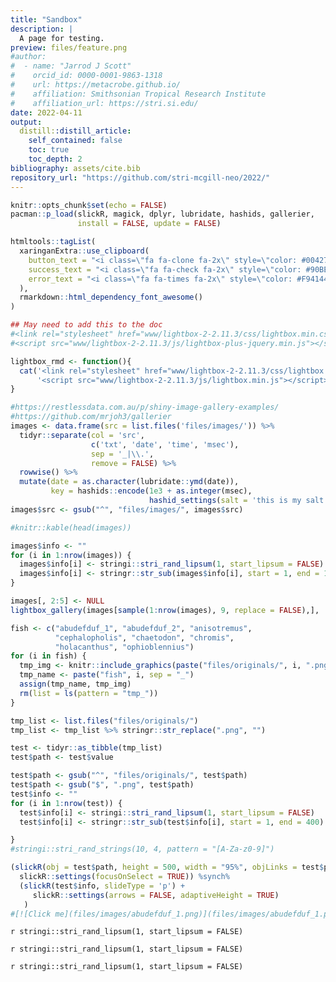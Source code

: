 ```yaml
---
title: "Sandbox"
description: |
  A page for testing.   
preview: files/feature.png
#author:
#  - name: "Jarrod J Scott"
#    orcid_id: 0000-0001-9863-1318
#    url: https://metacrobe.github.io/
#    affiliation: Smithsonian Tropical Research Institute
#    affiliation_url: https://stri.si.edu/
date: 2022-04-11
output:
  distill::distill_article:
    self_contained: false
    toc: true
    toc_depth: 2
bibliography: assets/cite.bib  
repository_url: "https://github.com/stri-mcgill-neo/2022/"
---
```


```r
knitr::opts_chunk$set(echo = FALSE)
pacman::p_load(slickR, magick, dplyr, lubridate, hashids, gallerier,
               install = FALSE, update = FALSE)
```


```r
htmltools::tagList(
  xaringanExtra::use_clipboard(
    button_text = "<i class=\"fa fa-clone fa-2x\" style=\"color: #004276\"></i>",
    success_text = "<i class=\"fa fa-check fa-2x\" style=\"color: #90BE6D\"></i>",
    error_text = "<i class=\"fa fa-times fa-2x\" style=\"color: #F94144\"></i>"
  ),
  rmarkdown::html_dependency_font_awesome()
)
```

```r
## May need to add this to the doc
#<link rel="stylesheet" href="www/lightbox-2-2.11.3/css/lightbox.min.css">
#<script src="www/lightbox-2-2.11.3/js/lightbox-plus-jquery.min.js"></script>

```

<link rel="stylesheet" href="www/lightbox-2-2.11.3/css/lightbox.min.css">
<script src="www/lightbox-2-2.11.3/js/lightbox-plus-jquery.min.js"></script>

```r
lightbox_rmd <- function(){
  cat('<link rel="stylesheet" href="www/lightbox-2-2.11.3/css/lightbox.min.css">\n',
      '<script src="www/lightbox-2-2.11.3/js/lightbox.min.js"></script>')
}
```


```r
#https://restlessdata.com.au/p/shiny-image-gallery-examples/
#https://github.com/mrjoh3/gallerier
images <- data.frame(src = list.files('files/images/')) %>%
  tidyr::separate(col = 'src', 
                  c('txt', 'date', 'time', 'msec'), 
                  sep = '_|\\.', 
                  remove = FALSE) %>%
  rowwise() %>%
  mutate(date = as.character(lubridate::ymd(date)),
         key = hashids::encode(1e3 + as.integer(msec), 
                               hashid_settings(salt = 'this is my salt')))
images$src <- gsub("^", "files/images/", images$src)

#knitr::kable(head(images))
```

```r
images$info <- ""
for (i in 1:nrow(images)) {
  images$info[i] <- stringi::stri_rand_lipsum(1, start_lipsum = FALSE)
  images$info[i] <- stringr::str_sub(images$info[i], start = 1, end = 100)
}
```


```r
images[, 2:5] <- NULL
lightbox_gallery(images[sample(1:nrow(images), 9, replace = FALSE),], 'gallery', display = TRUE)
```


```r
fish <- c("abudefduf_1", "abudefduf_2", "anisotremus", 
          "cephalopholis", "chaetodon", "chromis", 
          "holacanthus", "ophioblennius")
for (i in fish) {
  tmp_img <- knitr::include_graphics(paste("files/originals/", i, ".png", sep = ""))
  tmp_name <- paste("fish", i, sep = "_")
  assign(tmp_name, tmp_img)
  rm(list = ls(pattern = "tmp_"))
}
```

```r
tmp_list <- list.files("files/originals/")
tmp_list <- tmp_list %>% stringr::str_replace(".png", "")

test <- tidyr::as_tibble(tmp_list)
test$path <- test$value

test$path <- gsub("^", "files/originals/", test$path)
test$path <- gsub("$", ".png", test$path)
test$info <- ""
for (i in 1:nrow(test)) {
  test$info[i] <- stringi::stri_rand_lipsum(1, start_lipsum = FALSE)
  test$info[i] <- stringr::str_sub(test$info[i], start = 1, end = 400)

}
#stringi::stri_rand_strings(10, 4, pattern = "[A-Za-z0-9]")
```


::: l-body
```r
(slickR(obj = test$path, height = 500, width = "95%", objLinks = test$path) + 
  slickR::settings(focusOnSelect = TRUE)) %synch% 
  (slickR(test$info, slideType = 'p') + 
     slickR::settings(arrows = FALSE, adaptiveHeight = TRUE)
   )
#[![Click me](files/images/abudefduf_1.png)](files/images/abudefduf_1.png)
```
:::

`r stringi::stri_rand_lipsum(1, start_lipsum = FALSE)`

`r stringi::stri_rand_lipsum(1, start_lipsum = FALSE)`

`r stringi::stri_rand_lipsum(1, start_lipsum = FALSE)`

